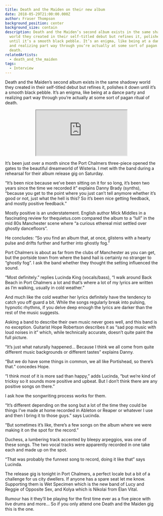 ```yaml
---
title: Death and the Maiden on their new album
date: 2018-05-29T21:00:00.000Z
author: Fraser Thompson
background_position: center
background_size: contain
description: Death and the Maiden’s second album exists in the same shadowy
  world they created in their self-titled debut but refines it, polishes it down
  until it’s a smooth black pebble. It’s an enigma, like being at a dance party
  and realizing part way through you’re actually at some sort of pagan ritual of
  death.
relatedArtists:
  - death_and_the_maiden
tags:
  - Interview
---
```



Death and the Maiden’s second album exists in the same shadowy world they created in their self-titled debut but refines it, polishes it down until it’s a smooth black pebble. It’s an enigma, like being at a dance party and realizing part way through you’re actually at some sort of pagan ritual of death.

<center><iframe style={{border: 0, width: "100%", height: "120px"}} src="https://bandcamp.com/EmbeddedPlayer/album=1928753092/size=large/bgcol=ffffff/linkcol=0687f5/tracklist=false/artwork=small/transparent=true/" seamless><a href="http://fishriderrecords.bandcamp.com/album/wisteria">Wisteria by Death And The Maiden</a></iframe></center>

It’s been just over a month since the Port Chalmers three-piece opened the gates to the beautiful dreamworld of Wisteria. I met with the band during a rehearsal for their album release gig on Saturday.

“It’s been nice because we’ve been sitting on it for so long, it’s been two years since the time we recorded it” explains Danny Brady (synths), “because you get to the point where you just can’t tell anymore whether it’s good or not, just what the hell is this? So it’s been nice getting feedback, and mostly positive feedback.”

Mostly positive is an understatement. English author Mick Middles in a fascinating review for thequietus.com compared the album to a “lull” in the mid 80s Manchester scene where “a curious ethereal mist settled over ghostly dancefloors”.

He concludes: “So you find an album that, at once, glistens with a hearty pulse and drifts further and further into ghostly fog.”

Port Chalmers is about as far from the clubs of Manchester as you can get, but the portside town from where the band hail is certainly no stranger to “ghostly fog”. I ask the band whether they thought the setting influenced the sound.

“Most definitely.” replies Lucinda King (vocals/bass), “I walk around Back Beach in Port Chalmers a lot and that’s where a lot of my lyrics are written as I’m walking, usually in cold weather.”

And much like the cold weather her lyrics definitely have the tendency to catch you off guard a bit. While the songs regularly break into pulsing, hypnotic rhythms, if you delve deep enough the lyrics are darker than the rest of the music suggests.

Asking a band to describe their own music never goes well, and this band is no exception. Guitarist Hope Robertson describes it as “sad pop music with loud noises in it” which, while technically accurate, doesn’t quite paint the full picture.

“It’s just what naturally happened… Because I think we all come from quite different music backgrounds or different tastes” explains Danny.

“But we do have some things in common, we all like Portishead, so there’s that.” concedes Hope.

“I think most of it is more sad than happy,” adds Lucinda, “but we’re kind of tricksy so it sounds more positive and upbeat. But I don’t think there are any positive songs on there.”

I ask how the songwriting process works for them.

“It’s different depending on the song but a lot of the time they could be things I’ve made at home recorded in Ableton or Reaper or whatever I use and then I bring it to those guys.” says Lucinda.

“But sometimes it’s like, there’s a few songs on the album where we were making it on the spot for the record.”

Duchess, a lumbering track accented by bleepy arpeggios, was one of these songs. The two vocal tracks were apparently recorded in one take each and made up on the spot.

“That was probably the funnest song to record, doing it like that” says Lucinda.

The release gig is tonight in Port Chalmers, a perfect locale but a bit of a challenge for us city dwellers. If anyone has a spare seat let me know. Supporting them is Wet Specimen which is the new band of Lucy and Reggie of Opposite Sex, and Kolya which is Nikolai from Élan Vital.

Rumour has it they’ll be playing for the first time ever as a five piece with live drums and more… So if you only attend one Death and the Maiden gig this is the one.
